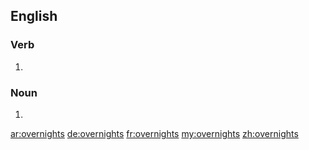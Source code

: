 ==English==

===Verb===
{{head|en}}

# {{en-third-person singular of|overnight}}

===Noun===
{{head|en|plural|head=overnight}}
# {{plural of|overnight|lang=en}}

[[ar:overnights]]
[[de:overnights]]
[[fr:overnights]]
[[my:overnights]]
[[zh:overnights]]